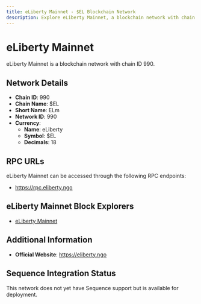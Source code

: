 ```yaml
--- 
title: eLiberty Mainnet - $EL Blockchain Network
description: Explore eLiberty Mainnet, a blockchain network with chain ID 990. Learn about its native currency, eLiberty, and how to interact with the network.
---
```


# eLiberty Mainnet

eLiberty Mainnet is a blockchain network with chain ID 990.

## Network Details

- **Chain ID**: 990
- **Chain Name**: $EL
- **Short Name**: ELm
- **Network ID**: 990
- **Currency**: 
  - **Name**: eLiberty
  - **Symbol**: $EL
  - **Decimals**: 18

## RPC URLs

eLiberty Mainnet can be accessed through the following RPC endpoints:

- https://rpc.eliberty.ngo

## eLiberty Mainnet Block Explorers

- [eLiberty Mainnet](https://explorer.eliberty.ngo)

## Additional Information

- **Official Website**: https://eliberty.ngo

## Sequence Integration Status

This network does not yet have Sequence support but is available for deployment.
